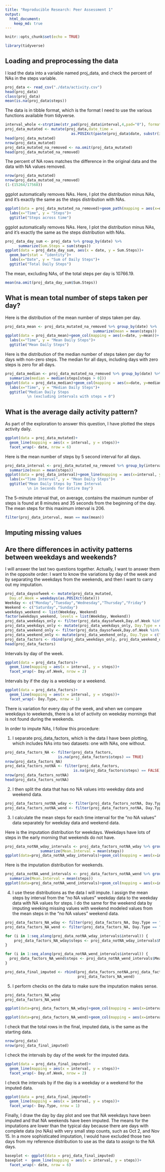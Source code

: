 ```yaml
---
title: "Reproducible Research: Peer Assessment 1"
output: 
  html_document:
    keep_md: true
---
```



```r
knitr::opts_chunk$set(echo = TRUE)
```

```r
library(tidyverse)
```

## Loading and preprocessing the data
I load the data into a variable named proj_data, and check the percent of NAs in the steps variable.

```r
proj_data <- read_csv("./data/activity.csv")
head(proj_data)
class(proj_data)
mean(is.na(proj_data$steps))
```

The data is in tibble format, which is the format I need to use the various functions available from tidyverse.

```r
interval_whole <-strptime(str_pad(proj_data$interval,4,pad="0"), format='%M %S')
proj_data_mutated <- mutate(proj_data,date_time = 
                              as.POSIXct(paste(proj_data$date, substr(interval_whole,15,20))))
head(proj_data_mutated)
nrow(proj_data_mutated)
proj_data_mutated_na_removed <- na.omit(proj_data_mutated)
head(proj_data_mutated_na_removed)


```

The percent of NA rows matches the difference in the original data and the data with NA values removed.

```r
nrow(proj_data_mutated)
nrow(proj_data_mutated_na_removed)
(1-(15264/17568))
```

ggplot automatically removes NAs. Here, I plot the distribution minus NAs, and it's exactly the same as the steps distribution with NAs.

```r
ggplot(data = proj_data_mutated_na_removed)+geom_path(mapping = aes(x=date_time, y=steps))+
  labs(x="Time", y = "Steps")+
  ggtitle("Steps across time")
```

ggplot automatically removes NAs. Here, I plot the distribution minus NAs, and it's exactly the same as the steps distribution with NAs. 

```r
proj_data_day_sum <- proj_data %>% group_by(date) %>%
      summarize(Sum.Steps = sum(steps))
ggplot(data = proj_data_day_sum, aes(x = date, y = Sum.Steps))+ 
  geom_bar(stat = "identity")+
  labs(x="Date", y = "Sum of Daily Steps")+
  ggtitle("Total Daily Steps")
```

The mean, excluding NAs, of the total steps per day is 10766.19.

```r
mean(na.omit(proj_data_day_sum$Sum.Steps))
```

## What is mean total number of steps taken per day?

Here is the distribution of the mean number of steps taken per day.

```r
proj_data_mean <- proj_data_mutated_na_removed %>% group_by(date) %>%
                                        summarize(mean = mean(steps))
ggplot(data = proj_data_mean)+geom_col(mapping = aes(x=date, y=mean))+
  labs(x="Time", y = "Mean Daily Steps")+
  ggtitle("Mean Daily Steps")
```

Here is the distribution of the median number of steps taken per day for days with non-zero steps. The median for all days, including days with zero steps is zero for all days.

```r
proj_data_median <- proj_data_mutated_na_removed %>% group_by(date) %>%
  summarize(median = median(steps[steps > 0]))
ggplot(data = proj_data_median)+geom_col(mapping = aes(x=date, y=median))+
  labs(x="Time", y = "Median Daily Steps")+
  ggtitle("Median Daily Steps
          \n (excluding intervals with steps = 0")
```

## What is the average daily activity pattern?

As part of the exploration to answer this question, I have plotted the steps activity daily. 

```r
ggplot(data = proj_data_mutated)+
  geom_line(mapping = aes(x = interval, y = steps))+
  facet_wrap(~ date, nrow = 6)
```

Here is the mean number of steps by 5 second interval for all days.

```r
proj_data_interval <- proj_data_mutated_na_removed %>% group_by(interval) %>%
  summarize(mean = mean(steps))
ggplot(data = proj_data_interval)+geom_line(mapping = aes(x=interval, y=mean))+
  labs(x="Time Interval", y = "Mean Daily Steps")+
  ggtitle("Mean Daily Steps by Time Interval
          \n in Seconds for Entire Day")
```

The 5-minute interval that, on average, contains the maximum number of steps is found at 8 minutes and 35 seconds from the beginning of the day. The mean steps for this maximum interval is 206.

```r
filter(proj_data_interval, mean == max(mean))
```

## Imputing missing values
## Are there differences in activity patterns between weekdays and weekends?

I will answer the last two questions together. Actually, I want to answer them in the opposite order: I want to know the variations by day of the week and by separating the weekdays from the weekends, and then I want to carry out my imputation.

```r
proj_data_daysofweek <- mutate(proj_data_mutated,
  Day.of.Week = weekdays(as.POSIXct(date)))
Weekday <- c("Monday","Tuesday","Wednesday","Thursday","Friday")
Weekend <- c("Saturday","Sunday")
weekdays_weekend <- list(Weekday, Weekend)
factor(weekdays_weekend, levels = list(Weekday, Weekend))
proj_data_weekdays_only <- filter(proj_data_daysofweek,Day.of.Week %in% weekdays_weekend[[1]])
proj_data_weekdays_only <- mutate(proj_data_weekdays_only, Day.Type = c("Weekday"))
proj_data_weekend_only <- filter(proj_data_daysofweek,Day.of.Week %in% weekdays_weekend[[2]])
proj_data_weekend_only <- mutate(proj_data_weekend_only, Day.Type = c("Weekend"))
proj_data_factors <- rbind(proj_data_weekdays_only, proj_data_weekend_only)
head(proj_data_factors)
```

Intervals by day of the week.

```r
ggplot(data = proj_data_factors)+
  geom_line(mapping = aes(x = interval, y = steps))+
  facet_wrap(~ Day.of.Week, nrow = 2)
```

Intervals by if the day is a weekday or a weekend.

```r
ggplot(data = proj_data_factors)+
  geom_line(mapping = aes(x = interval, y = steps))+
  facet_wrap(~ Day.Type, nrow = 1)
```

There is variation for every day of the week, and when we compare weekdays to weekends, there is a lot of activity on weekday mornings that is not found during the weekends.

In order to impute NAs, I follow this procedure:

1. I separate proj_data_factors, which is the data I have been plotting, which includes NAs into two datasets: one with NAs, one without. 

```r
proj_data_factors_NA <- filter(proj_data_factors, 
                        is.na(proj_data_factors$steps) == TRUE)
nrow(proj_data_factors_NA)
proj_data_factors_notNA <- filter(proj_data_factors, 
                               is.na(proj_data_factors$steps) == FALSE)
nrow(proj_data_factors_notNA)
head(proj_data_factors_notNA)
```


2. I then split the data that has no NA values into weekday data and weekend data.

```r
proj_data_factors_notNA_wday <- filter(proj_data_factors_notNA, Day.Type == "Weekday")
proj_data_factors_notNA_wend <- filter(proj_data_factors_notNA, Day.Type == "Weekend")                            
```

3. I calculate the mean steps for each time interval for the "no NA values" data separately for  weekday data and weekend data.

Here is the imputation distribution for weekdays. Weekdays have lots of steps in the early morning that weekends do not have.

```r
proj_data_notNA_wday_intervals <- proj_data_factors_notNA_wday %>% group_by(interval) %>%
                summarize(Mean.Interval = mean(steps))
ggplot(data=proj_data_notNA_wday_intervals)+geom_col(mapping = aes(x=interval, y=Mean.Interval))
```

Here is the imputation distribution for weekends.

```r
proj_data_notNA_wend_intervals <- proj_data_factors_notNA_wend %>% group_by(interval) %>%
  summarize(Mean.Interval = mean(steps))
ggplot(data=proj_data_notNA_wend_intervals)+geom_col(mapping = aes(x=interval, y=Mean.Interval))
```

4. I use these distributions as the data I will impute. I assign the mean steps by interval from the "no NA values" weekday data to the weekday data with NA values for steps. I do the same for the weekend data by imputing weeking missing values with weekend modeled values from the mean steps in the "no NA values" weekend data.

```r
proj_data_factors_NA_wday <- filter(proj_data_factors_NA, Day.Type == "Weekday")
proj_data_factors_NA_wend <- filter(proj_data_factors_NA, Day.Type == "Weekend")

for (i in 1:seq_along(proj_data_notNA_wday_intervals$interval)) {
    proj_data_factors_NA_wday$steps <- proj_data_notNA_wday_intervals$Mean.Interval
}

for (i in 1:seq_along(proj_data_notNA_wend_intervals$interval)) {
  proj_data_factors_NA_wend$steps <- proj_data_notNA_wend_intervals$Mean.Interval
}

proj_data_final_imputed <- rbind(proj_data_factors_notNA,proj_data_factors_NA_wday,
                                 proj_data_factors_NA_wend)
```

5. I perform checks on the data to make sure the imputation makes sense. 

```r
proj_data_factors_NA_wday
proj_data_factors_NA_wend
```

```r
ggplot(data=proj_data_factors_NA_wday)+geom_col(mapping = aes(x=interval, y=steps))
```

```r
ggplot(data=proj_data_factors_NA_wend)+geom_col(mapping = aes(x=interval, y=steps))
```

I check that the total rows in the final, imputed data, is the same as the starting data.

```r
nrow(proj_data)
nrow(proj_data_final_imputed)
```

I check the intervals by day of the week for the imputed data.

```r
ggplot(data = proj_data_final_imputed)+
  geom_line(mapping = aes(x = interval, y = steps))+
  facet_wrap(~ Day.of.Week, nrow = 2)
```

I check the intervals by if the day is a weekday or a weekend for the imputed data.

```r
ggplot(data = proj_data_final_imputed)+
  geom_line(mapping = aes(x = interval, y = steps))+
  facet_wrap(~ Day.Type, nrow = 1)
```

Finally, I draw the day by day plot and see that NA weekdays have been imputed and that NA weekends have been imputed. The means for the imputations are lower than the typical day because there are days with complete data (no NAs) with very small step counts, such as Oct 2, and Nov 15. In a more sophisticated imputation, I would have excluded those two days from my reference distribution to use as the data to assign to the NA days.

```r
baseplot <- ggplot(data = proj_data_final_imputed)
baseplot +  geom_line(mapping = aes(x = interval, y = steps))+
  facet_wrap(~ date, nrow = 6)
```

